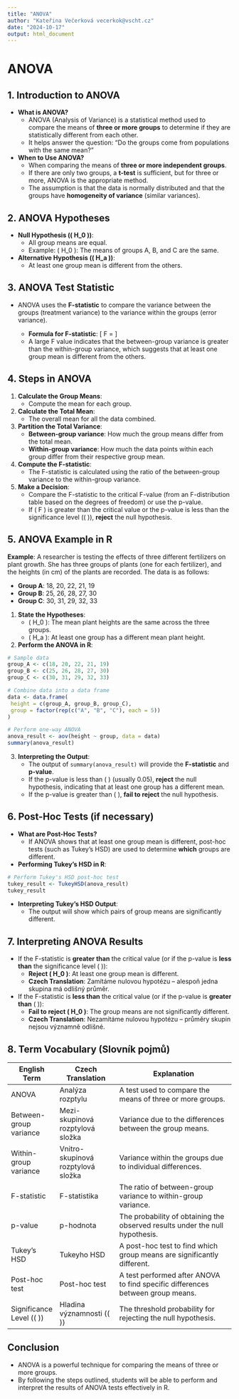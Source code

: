 ```yaml
---
title: "ANOVA"
author: "Kateřina Večerková vecerkok@vscht.cz"
date: "2024-10-17"
output: html_document
---
```


# ANOVA

## 1. **Introduction to ANOVA**
  - **What is ANOVA?**
    - ANOVA (Analysis of Variance) is a statistical method used to compare the means of **three or more groups** to determine if they are statistically different from each other.
    - It helps answer the question: "Do the groups come from populations with the same mean?"

  - **When to Use ANOVA?**
    - When comparing the means of **three or more independent groups**.
    - If there are only two groups, a **t-test** is sufficient, but for three or more, ANOVA is the appropriate method.
    - The assumption is that the data is normally distributed and that the groups have **homogeneity of variance** (similar variances).

## 2. **ANOVA Hypotheses**
  - **Null Hypothesis (\( H_0 \))**:
    - All group means are equal.
    - Example: \( H_0 \): The means of groups A, B, and C are the same.
   
  - **Alternative Hypothesis (\( H_a \))**:
    - At least one group mean is different from the others.

## 3. **ANOVA Test Statistic**
  - ANOVA uses the **F-statistic** to compare the variance between the groups (treatment variance) to the variance within the groups (error variance).
   
    - **Formula for F-statistic**:
    \[
    F = \frac{\text{Between-group variance}}{\text{Within-group variance}}
    \]
    - A large F value indicates that the between-group variance is greater than the within-group variance, which suggests that at least one group mean is different from the others.

## 4. **Steps in ANOVA**

1. **Calculate the Group Means**:
    - Compute the mean for each group.

2. **Calculate the Total Mean**:
    - The overall mean for all the data combined.

3. **Partition the Total Variance**:
    - **Between-group variance**: How much the group means differ from the total mean.
    - **Within-group variance**: How much the data points within each group differ from their respective group mean.

4. **Compute the F-statistic**:
    - The F-statistic is calculated using the ratio of the between-group variance to the within-group variance.

5. **Make a Decision**:
    - Compare the F-statistic to the critical F-value (from an F-distribution table based on the degrees of freedom) or use the p-value.
    - If \( F \) is greater than the critical value or the p-value is less than the significance level (\( \alpha \)), **reject** the null hypothesis.

## 5. **ANOVA Example in R**

**Example**: A researcher is testing the effects of three different fertilizers on plant growth. She has three groups of plants (one for each fertilizer), and the heights (in cm) of the plants are recorded. The data is as follows:

- **Group A**: 18, 20, 22, 21, 19  
- **Group B**: 25, 26, 28, 27, 30  
- **Group C**: 30, 31, 29, 32, 33  

1. **State the Hypotheses**:
    - \( H_0 \): The mean plant heights are the same across the three groups.
    - \( H_a \): At least one group has a different mean plant height.

2. **Perform the ANOVA in R**:
```r
# Sample data
group_A <- c(18, 20, 22, 21, 19)
group_B <- c(25, 26, 28, 27, 30)
group_C <- c(30, 31, 29, 32, 33)

# Combine data into a data frame
data <- data.frame(
 height = c(group_A, group_B, group_C),
 group = factor(rep(c("A", "B", "C"), each = 5))
)

# Perform one-way ANOVA
anova_result <- aov(height ~ group, data = data)
summary(anova_result)
```

3. **Interpreting the Output**:
    - The output of `summary(anova_result)` will provide the **F-statistic** and **p-value**.
    - If the p-value is less than \( \alpha \) (usually 0.05), **reject** the null hypothesis, indicating that at least one group has a different mean.
    - If the p-value is greater than \( \alpha \), **fail to reject** the null hypothesis.

## 6. **Post-Hoc Tests (if necessary)**
  - **What are Post-Hoc Tests?**
    - If ANOVA shows that at least one group mean is different, post-hoc tests (such as Tukey’s HSD) are used to determine **which** groups are different.

  - **Performing Tukey’s HSD in R**:
```r
# Perform Tukey's HSD post-hoc test
tukey_result <- TukeyHSD(anova_result)
tukey_result
```

  - **Interpreting Tukey’s HSD Output**:
    - The output will show which pairs of group means are significantly different.

## 7. **Interpreting ANOVA Results**
  - If the F-statistic is **greater than** the critical value (or if the p-value is **less than** the significance level \( \alpha \)):
    - **Reject \( H_0 \)**: At least one group mean is different.
    - **Czech Translation**: Zamítáme nulovou hypotézu – alespoň jedna skupina má odlišný průměr.
   
  - If the F-statistic is **less than** the critical value (or if the p-value is **greater than** \( \alpha \)):
    - **Fail to reject \( H_0 \)**: The group means are not significantly different.
    - **Czech Translation**: Nezamítáme nulovou hypotézu – průměry skupin nejsou významně odlišné.

## 8. **Term Vocabulary (Slovník pojmů)**

| **English Term**              | **Czech Translation**                        | **Explanation**                                                                            |
|-------------------------------|----------------------------------------------|--------------------------------------------------------------------------------------------|
| ANOVA                         | Analýza rozptylu                             | A test used to compare the means of three or more groups.                                   |
| Between-group variance         | Mezi-skupinová rozptylová složka             | Variance due to the differences between the group means.                                    |
| Within-group variance          | Vnitro-skupinová rozptylová složka           | Variance within the groups due to individual differences.                                   |
| F-statistic                   | F-statistika                                 | The ratio of between-group variance to within-group variance.                               |
| p-value                       | p-hodnota                                   | The probability of obtaining the observed results under the null hypothesis.                |
| Tukey’s HSD                   | Tukeyho HSD                                  | A post-hoc test to find which group means are significantly different.                      |
| Post-hoc test                 | Post-hoc test                                | A test performed after ANOVA to find specific differences between group means.              |
| Significance Level (\( \alpha \)) | Hladina významnosti (\( \alpha \))        | The threshold probability for rejecting the null hypothesis.                                |

## Conclusion
  - ANOVA is a powerful technique for comparing the means of three or more groups.
  - By following the steps outlined, students will be able to perform and interpret the results of ANOVA tests effectively in R.
   